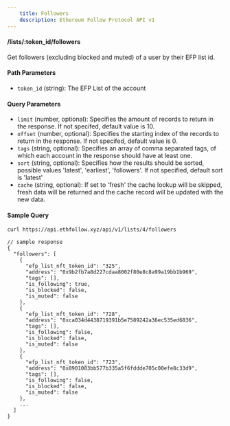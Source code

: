 ```yaml
---
    title: Followers
    description: Ethereum Follow Protocol API v1
---
```


#### /lists/\:token_id/followers
Get followers (excluding blocked and muted) of a user by their EFP list id. 

#### Path Parameters
- `token_id` (string): The EFP List of the account

#### Query Parameters
- `limit` (number, optional): Specifies the amount of records to return in the response. If not specifed, default value is 10.
- `offset` (number, optional): Specifies the starting index of the records to return in the response. If not specifed, default value is 0.
- `tags` (string, optional): Specifies an array of comma separated tags, of which each account in the response should have at least one.
- `sort` (string, optional): Specifies how the results should be sorted, possible values 'latest', 'earliest', 'followers'. If not specified, default sort is 'latest'
- `cache` (string, optional): If set to 'fresh' the cache lookup will be skipped, fresh data will be returned and the cache record will be updated with the new data.


#### Sample Query
```sh
curl https://api.ethfollow.xyz/api/v1/lists/4/followers
```

```jsonc
// sample response
{
  "followers": [
    {
      "efp_list_nft_token_id": "325",
      "address": "0x9b2fb7a8d227cdaa8002f80e8c8a99a19bb1b969",
      "tags": [],
      "is_following": true,
      "is_blocked": false,
      "is_muted": false
    },
    {
      "efp_list_nft_token_id": "728",
      "address": "0xca034d4438719391b5e7589242a36ec535ed6836",
      "tags": [],
      "is_following": false,
      "is_blocked": false,
      "is_muted": false
    },
    {
      "efp_list_nft_token_id": "723",
      "address": "0x8901083bb577b335a5f6fddde705c00efe8c33d9",
      "tags": [],
      "is_following": false,
      "is_blocked": false,
      "is_muted": false
    },
    ...
  ]
}
```